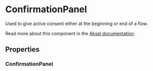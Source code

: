 

<Meta of={ConfirmationPanel} />

# ConfirmationPanel

Used to give active consent either at the beginning or end of a flow.

Read more about this component in the [Aksel documentation](https://aksel.nav.no/komponenter/core/confirmationpanel).

<Primary />

## Properties

### ConfirmationPanel

<Controls />

<Stories includePrimary={false} />
